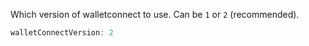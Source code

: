 Which version of walletconnect to use. Can be `1` or `2` (recommended).

```ts
walletConnectVersion: 2
```
